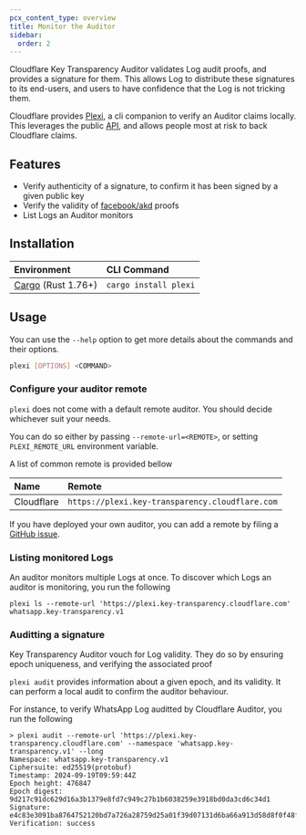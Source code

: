 ```yaml
---
pcx_content_type: overview
title: Monitor the Auditor
sidebar:
  order: 2
---
```


Cloudflare Key Transparency Auditor validates Log audit proofs, and provides a signature for them. This allows Log to distribute these signatures to its end-users, and users to have confidence that the Log is not tricking them.

Cloudflare provides [Plexi](https://github.com/cloudflare/plexi), a cli companion to verify an Auditor claims locally. This leverages the public [API](./api), and allows people most at risk to back Cloudflare claims.

## Features

* Verify authenticity of a signature, to confirm it has been signed by a given public key
* Verify the validity of [facebook/akd](https://github.com/facebook/akd) proofs
* List Logs an Auditor monitors

## Installation

| Environment                                                   | CLI Command           |
|:--------------------------------------------------------------|:----------------------|
| [Cargo](https://www.rust-lang.org/tools/install) (Rust 1.76+) | `cargo install plexi` |

## Usage

You can use the `--help` option to get more details about the commands and their options.

```bash
plexi [OPTIONS] <COMMAND>
```

### Configure your auditor remote

`plexi` does not come with a default remote auditor. You should decide whichever suit your needs.

You can do so either by passing `--remote-url=<REMOTE>`, or setting `PLEXI_REMOTE_URL` environment variable.

A list of common remote is provided bellow

| Name       | Remote                                          |
|:-----------|:------------------------------------------------|
| Cloudflare | `https://plexi.key-transparency.cloudflare.com` |

If you have deployed your own auditor, you can add a remote by filing a [GitHub issue](https://github.com/cloudflare/plexi/issues).

### Listing monitored Logs

An auditor monitors multiple Logs at once. To discover which Logs an auditor is monitoring, you run the following

```shell
plexi ls --remote-url 'https://plexi.key-transparency.cloudflare.com'
whatsapp.key-transparency.v1
```

### Auditting a signature

Key Transparency Auditor vouch for Log validity. They do so by ensuring epoch uniqueness, and verifying the associated proof

`plexi audit` provides information about a given epoch, and its validity. It can perform a local audit to confirm the auditor behaviour.

For instance, to verify WhatsApp Log auditted by Cloudflare Auditor, you run the following
```shell
> plexi audit --remote-url 'https://plexi.key-transparency.cloudflare.com' --namespace 'whatsapp.key-transparency.v1' --long
Namespace: whatsapp.key-transparency.v1
Ciphersuite: ed25519(protobuf)
Timestamp: 2024-09-19T09:59:44Z
Epoch height: 476847
Epoch digest: 9d217c91dc629d16a3b1379e8fd7c949c27b1b6038259e3918bd0da3cd6c34d1
Signature: e4c83e3091ba8764752120bd7a726a28759d25a01f39d07131d6ba66a913d58d8f0f48f63bc7e037cc5ddd81dc76acc847dbf8d02b2f55251e6f2b1f00191902
Verification: success
```
